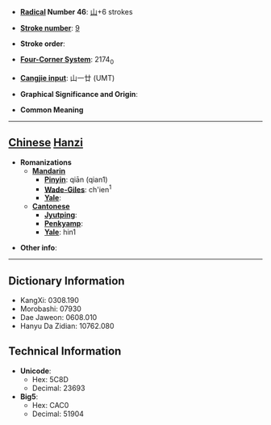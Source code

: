 * '''[[Wiktionary:Chinese radical index| Radical]] Number 46''': [[Wiktionary:Chinese radical index 山|山]]+6 strokes

* '''[[Wiktionary:Chinese total strokes index|Stroke number]]''': [[Wiktionary:Chinese total strokes index 9|9]]

* '''Stroke order''': 

* '''[[Wiktionary:Chinese four corner index|Four-Corner System]]''': 2174<sub>0</sub>

* '''[[Wiktionary:Chinese Cangjie index|Cangjie input]]''': 山一廿 (UMT)

* '''Graphical Significance and Origin''': 

* '''Common Meaning'''

----

== [[Chinese]] [[Hanzi]] ==

* '''Romanizations'''
** '''[[Mandarin]]'''
*** '''[[Pinyin]]''': qiān (qian1)
*** '''[[Wade-Giles]]''': ch'ien<sup>1</sup>
*** '''[[Yale]]''': 
** '''[[Cantonese]]'''
*** '''[[Jyutping]]''':
*** '''[[Penkyamp]]''': 
*** '''[[Yale]]''': hin1

* '''Other info''': 

----

== Dictionary Information ==

* KangXi: 0308.190
* Morobashi: 07930
* Dae Jaweon: 0608.010
* Hanyu Da Zidian: 10762.080

== Technical Information ==

* '''Unicode''':
** Hex: 5C8D
** Decimal: 23693
* '''Big5''':
** Hex: CAC0
** Decimal: 51904